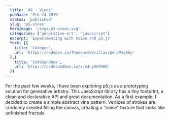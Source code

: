 ```yaml
---
  title: '#2 - Vines'
  pubDate: 'Feb 24 2019'
  status: 'published'
  slug: 'p5-vines'
  heroImage: '/svgs/p5-vines.svg'
  categories: ['generative-art', 'javascript']
  excerpt: 'Experimenting with noise and p5.js'
  fork: [{
    title: 'Codepen',
    url: 'https://codepen.io/TheodoreVorillas/pen/MxgKGy'
  },{
    title: 'CodeSandbox',
    url: 'https://codesandbox.io/s/m4ny5k9508'
  }]
---
```


For the past few weeks, I have been exploring p5.js as a prototyping solution for generative artistry. This JavaScript library has a tiny footprint, a clean and declarative API and great documentation.
As a first example, I decided to create a simple abstract vine pattern. Vertices of strokes are randomly created filling the canvas, creating a "noise" texture that looks like unfinished fractals.


